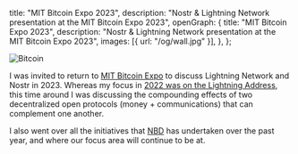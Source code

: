   title: "MIT Bitcoin Expo 2023",
  description:
    "Nostr & Lightning Network presentation at the MIT Bitcoin Expo 2023",
  openGraph: {
    title: "MIT Bitcoin Expo 2023",
    description:
      "Nostr & Lightning Network presentation at the MIT Bitcoin Expo 2023",
    images: [{ url: "/og/wall.jpg" }],
  },
};

<Image
  src="https://i.imgur.com/6Y4boGH.png"
  alt="Bitcoin"
  className="rounded-full bg-gray-100 block mt-2 mb-5 mx-auto sm:float-right sm:ml-5 sm:mb-5 grayscale hover:grayscale-0"
  unoptimized
  priority
/>

I was invited to return to [MIT Bitcoin Expo](https://www.mitbitcoinexpo.org/) to discuss Lightning Network and Nostr in 2023. Whereas my focus in [2022 was on the Lightning Address](/2022/mit-bitcoin-expo-2022), this time around I was discussing the compounding effects of two decentralized open protocols (money + communications) that can complement one another.

I also went over all the initiatives that [NBD](https://nbd.wtf) has undertaken over the past year, and where our focus area will continue to be at.

<Tweet id="1649835388716941314" />
